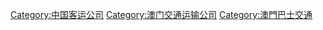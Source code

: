 [[Category:中国客运公司|Category:中国客运公司]]
[[Category:澳门交通运输公司|Category:澳门交通运输公司]]
[[Category:澳門巴士交通|Category:澳門巴士交通]]